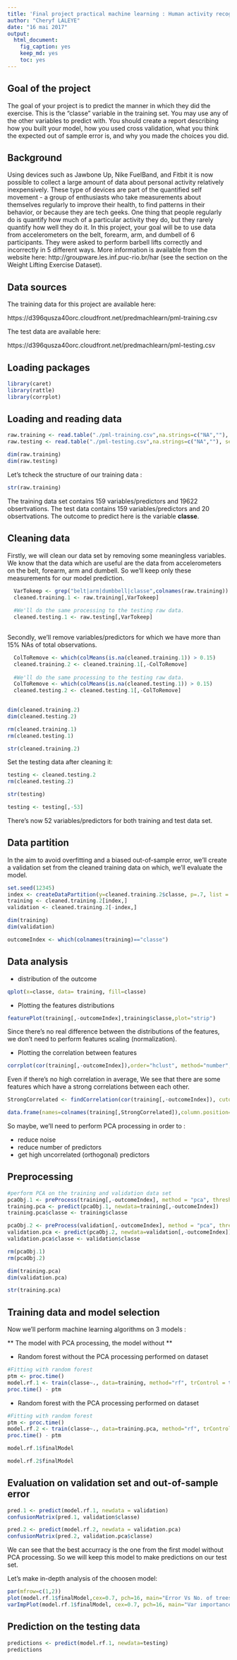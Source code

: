 ---
title: 'Final project practical machine learning : Human activity recognition'
author: "Cheryf LALEYE"
date: "16 mai 2017"
output:
  html_document: 
    fig_caption: yes
    keep_md: yes
    toc: yes
---


## Goal of the project

The goal of your project is to predict the manner in which they did the exercise. This is the "classe" variable in the training set. You may use any of the other variables to predict with. You should create a report describing how you built your model, how you used cross validation, what you think the expected out of sample error is, and why you made the choices you did.

## Background

Using devices such as Jawbone Up, Nike FuelBand, and Fitbit it is now possible to collect a large amount of data about personal activity relatively inexpensively. These type of devices are part of the quantified self movement - a group of enthusiasts who take measurements about themselves regularly to improve their health, to find patterns in their behavior, or because they are tech geeks. One thing that people regularly do is quantify how much of a particular activity they do, but they rarely quantify how well they do it. In this project, your goal will be to use data from accelerometers on the belt, forearm, arm, and dumbell of 6 participants. They were asked to perform barbell lifts correctly and incorrectly in 5 different ways. More information is available from the website here: http://groupware.les.inf.puc-rio.br/har (see the section on the Weight Lifting Exercise Dataset).

## Data sources

The training data for this project are available here:

https://d396qusza40orc.cloudfront.net/predmachlearn/pml-training.csv

The test data are available here:

https://d396qusza40orc.cloudfront.net/predmachlearn/pml-testing.csv


## Loading packages 

```{r}

library(caret)
library(rattle)
library(corrplot)

```

## Loading and reading data

```{r}

raw.training <- read.table("./pml-training.csv",na.strings=c("NA",""), sep=",", header=T)
raw.testing <- read.table("./pml-testing.csv",na.strings=c("NA",""), sep=",", header=T)

dim(raw.training)
dim(raw.testing)

```

Let's tcheck the structure of our training data : 

```{r}
str(raw.training)

```



The training data set contains 159 variables/predictors and 19622 obsertvations. The test data contains 159 variables/predictors and 20 obsertvations. The outcome to predict here is the variable **classe**.

## Cleaning data 

Firstly, we will clean our data set by removing some meaningless variables. We know that the data which are useful are the data from accelerometers on the belt, forearm, arm and dumbell. So we'll keep only these measurements for our model prediction.



```{r}
  
  VarTokeep <- grep("belt|arm|dumbbell|classe",colnames(raw.training))
  cleaned.training.1 <- raw.training[,VarTokeep]
  
  #We'll do the same processing to the testing raw data.
  cleaned.testing.1 <- raw.testing[,VarTokeep]
  
```

Secondly, we'll remove variables/predictors for which we have more than 15% NAs of total observations.

```{r}
  
  ColToRemove <- which(colMeans(is.na(cleaned.training.1)) > 0.15)
  cleaned.training.2 <- cleaned.training.1[,-ColToRemove]
  
  #We'll do the same processing to the testing raw data.
  ColToRemove <- which(colMeans(is.na(cleaned.testing.1)) > 0.15)
  cleaned.testing.2 <- cleaned.testing.1[,-ColToRemove]
  
```

```{r}

dim(cleaned.training.2)
dim(cleaned.testing.2)

rm(cleaned.training.1)
rm(cleaned.testing.1)

```


```{r}
str(cleaned.training.2)

```

Set the testing data after cleaning it: 

```{r}
testing <- cleaned.testing.2
rm(cleaned.testing.2)

```

```{r}
str(testing)
```

```{r}
testing <- testing[,-53]

```

There's now 52 variables/predictors for both training and test data set.

## Data partition

In the aim to avoid overfitting and a biased out-of-sample error, we'll create a validation set from the cleaned training  data on which, we'll evaluate the model.

```{r}

set.seed(12345)
index <- createDataPartition(y=cleaned.training.2$classe, p=.7, list = F)
training <- cleaned.training.2[index,]
validation <- cleaned.training.2[-index,] 

```

```{r}
dim(training)
dim(validation)

```

```{r}
outcomeIndex <- which(colnames(training)=="classe")

```


## Data analysis 

* distribution of the outcome

```{r}
qplot(x=classe, data= training, fill=classe)

```

* Plotting the features distributions

```{r}
featurePlot(training[,-outcomeIndex],training$classe,plot="strip")

```

Since there's no real difference between the distributions of the features, we don't need to perform features scaling (normalization).

* Plotting the correlation between features

```{r}
corrplot(cor(training[,-outcomeIndex]),order="hclust", method="number",addCoef.col="grey")

```

Even if there's no high correlation in average, We see that there are some features which have a strong correlations between each other.

```{r}
StrongCorrelated <- findCorrelation(cor(training[,-outcomeIndex]), cutoff =.7)

```

```{r}
data.frame(names=colnames(training[,StrongCorrelated]),column.position=StrongCorrelated)

```

So maybe, we'll need to perform PCA processing in order to :

* reduce noise
* reduce number of predictors
* get high uncorrelated (orthogonal) predictors

## Preprocessing

```{r}

#perform PCA on the training and validation data set 
pcaObj.1 <- preProcess(training[,-outcomeIndex], method = "pca", thresh = .95, pcaComp = 27)
training.pca <- predict(pcaObj.1, newdata=training[,-outcomeIndex])
training.pca$classe <- training$classe 

pcaObj.2 <- preProcess(validation[,-outcomeIndex], method = "pca", thresh = .95, pcaComp = 27)
validation.pca <- predict(pcaObj.2, newdata=validation[,-outcomeIndex])
validation.pca$classe <- validation$classe

rm(pcaObj.1)
rm(pcaObj.2)

```

```{r}
dim(training.pca)
dim(validation.pca)

```


```{r}
str(training.pca)

```


## Training data and model selection

Now we'll perform machine learning algorithms on 3 models :

** The model with PCA processing, the model without **

* Random forest without the PCA processing performed on dataset

```{r}
#Fitting with random forest
ptm <- proc.time()
model.rf.1 <- train(classe~., data=training, method="rf", trControl = trainControl(method = "oob"), ntree = 250)
proc.time() - ptm

```

* Random forest with the PCA processing performed on dataset

```{r}
#Fitting with random forest
ptm <- proc.time()
model.rf.2 <- train(classe~., data=training.pca, method="rf", trControl = trainControl(method = "oob"), ntree = 250)
proc.time() - ptm

```


```{r}
model.rf.1$finalModel

```

```{r}
model.rf.2$finalModel

```

## Evaluation on validation set and out-of-sample error

```{r}
pred.1 <- predict(model.rf.1, newdata = validation)
confusionMatrix(pred.1, validation$classe)

```


```{r}
pred.2 <- predict(model.rf.2, newdata = validation.pca)
confusionMatrix(pred.2, validation.pca$classe)

```

We can see that the best accurracy is the one from the first model without PCA processing. So we will keep this model to make predictions on our test set. 

Let's make in-depth analysis of the choosen model:

```{r}
par(mfrow=c(1,2))
plot(model.rf.1$finalModel,cex=0.7, pch=16, main="Error Vs No. of trees")
varImpPlot(model.rf.1$finalModel, cex=0.7, pch=16, main="Var importance - r.forest")

```

## Prediction on the testing data 

```{r}
predictions <- predict(model.rf.1, newdata=testing)
predictions

  
```





